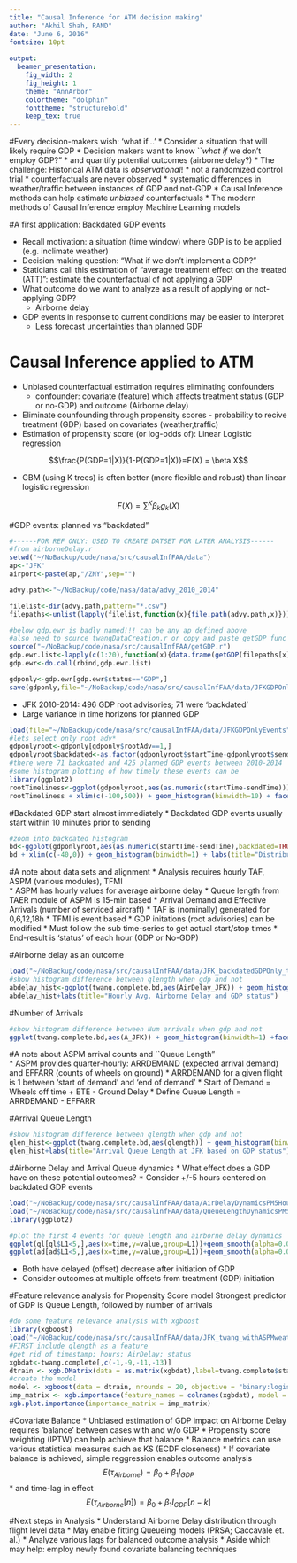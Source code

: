 ```yaml
---
title: "Causal Inference for ATM decision making"
author: "Akhil Shah, RAND"
date: "June 6, 2016"
fontsize: 10pt
 
output:
  beamer_presentation:
    fig_width: 2
    fig_height: 1
    theme: "AnnArbor"
    colortheme: "dolphin"
    fonttheme: "structurebold"
    keep_tex: true
---
```


#Every decision-makers wish: 'what if...'
* Consider a situation that will likely require GDP
* Decision makers want to know ``*what if* we don't employ GDP?"
    * and quantify potential outcomes (airborne delay?)
* The challenge: Historical ATM data is *observational*! 
    * not a randomized control trial 
    * counterfactuals are never observed
    * systematic differences in weather/traffic between instances of GDP and not-GDP 
* Causal Inference methods can help estimate *unbiased* counterfactuals 
* The modern methods of Causal Inference employ Machine Learning models

#A first application: Backdated GDP events

* Recall motivation: a situation (time window) where GDP is to be applied (e.g. inclimate weather)
* Decision making question: "What if we don't implement a GDP?" 
* Staticians call this estimation of "average treatment effect on the treated (ATT)": estimate the counterfactual of not applying a GDP
* What outcome do we want to analyze as a result of applying or not-applying GDP?
    - Airborne delay
* GDP events in response to current conditions may be easier to interpret
    - Less forecast uncertainties than planned GDP

# Causal Inference applied to ATM
* Unbiased counterfactual estimation requires eliminating confounders
    * confounder: covariate (feature) which affects treatment status (GDP or no-GDP) and outcome (Airborne delay)
* Eliminate counfounding through propensity scores - probability to recive treatment (GDP) based on covariates (weather,traffic)
* Estimation of propensity score (or log-odds of): Linear Logistic regression 

$$\frac{P(GDP=1|X)}{1-P(GDP=1|X)}=F(X) = \beta X$$

* GBM (using K trees) is often better (more flexible and robust) than linear logistic regression

$$F(X) = \sum^K\beta_k g_k(X)$$ 

#GDP events: planned vs "backdated"

```r
#------FOR REF ONLY: USED TO CREATE DATSET FOR LATER ANALYSIS------
#from airborneDelay.r
setwd("~/NoBackup/code/nasa/src/causalInfFAA/data")
ap<-"JFK"
airport<-paste(ap,"/ZNY",sep="")

advy.path<-"~/NoBackup/code/nasa/data/advy_2010_2014"

filelist<-dir(advy.path,pattern="*.csv")
filepaths<-unlist(lapply(filelist,function(x){file.path(advy.path,x)}))

#below gdp.ewr is badly named!!! can be any ap defined above
#also need to source twangDataCreation.r or copy and paste getGDP func from it
source("~/NoBackup/code/nasa/src/causalInfFAA/getGDP.r")
gdp.ewr.list<-lapply(c(1:20),function(x){data.frame(getGDP(filepaths[x],airport))})
gdp.ewr<-do.call(rbind,gdp.ewr.list)

gdponly<-gdp.ewr[gdp.ewr$status=="GDP",]
save(gdponly,file="~/NoBackup/code/nasa/src/causalInfFAA/data/JFKGDPOnlyEvents")
```


- JFK 2010-2014: 496 GDP root advisories; 71 were 'backdated' 
- Large variance in time horizons for planned GDP 
```r
load(file="~/NoBackup/code/nasa/src/causalInfFAA/data/JFKGDPOnlyEvents")
#lets select only root adv*
gdponlyroot<-gdponly[gdponly$rootAdv==1,]
gdponlyroot$backdated<-as.factor(gdponlyroot$startTime-gdponlyroot$sendTime<0)
#there were 71 backdated and 425 planned GDP events between 2010-2014
#some histogram plotting of how timely these events can be
library(ggplot2)
rootTimeliness<-ggplot(gdponlyroot,aes(as.numeric(startTime-sendTime)))
rootTimeliness + xlim(c(-100,500)) + geom_histogram(binwidth=10) + facet_grid(backdated ~ .) +  labs(title="Distribution of all GDP Root Advisories",x="Start-Send time in Minutes")
```


#Backdated GDP start almost immediately
* Backdated GDP events usually start within 10 minutes prior to sending
```r
#zoom into backdated histogram
bd<-ggplot(gdponlyroot,aes(as.numeric(startTime-sendTime),backdated=TRUE))
bd + xlim(c(-40,0)) + geom_histogram(binwidth=1) + labs(title="Distribution of BackDated GDP Root Advisories",x="Start-Send time in Minutes")
```

#A note about data sets and alignment
* Analysis requires hourly TAF, ASPM (various modules), TFMI  
* ASPM has hourly values for average airborne delay
    * Queue length from TAER module of ASPM is 15-min based
    * Arrival Demand and Effective Arrivals (number of serviced aircraft)
* TAF is (nominally) generated for 0,6,12,18h 
* TFMI is event based 
    * GDP initations (root advisories) can be modified
    * Must follow the sub time-series to get actual start/stop times
    * End-result is 'status' of each hour (GDP or No-GDP)

#Airborne delay as an outcome

```r
load("~/NoBackup/code/nasa/src/causalInfFAA/data/JFK_backdatedGDPOnly_twang_withASPMweather_noNA_timestamped_data.Rdata")
#show histogram difference between qlength when gdp and not
abdelay_hist<-ggplot(twang.complete.bd,aes(AirDelay_JFK)) + geom_histogram(binwidth=1) +  xlim(c(-20,20)) +facet_grid(status ~ .,scales = "free_y",labeller = label_both)
abdelay_hist+labs(title="Hourly Avg. Airborne Delay and GDP status")
```

#Number of Arrivals 
```r
#show histogram difference between Num arrivals when gdp and not
ggplot(twang.complete.bd,aes(A_JFK)) + geom_histogram(binwidth=1) +facet_grid(status ~ .,scales = "free_y",labeller = label_both) + labs(title="Number of Arrivals at JFK based on GDP status")
```

#A note about ASPM arrival counts and ``Queue Length"  
* ASPM provides quarter-hourly: ARRDEMAND (expected arrival demand) and EFFARR (counts of wheels on ground)
* ARRDEMAND for a given flight is 1 between 'start of demand' and 'end of demand'
* Start of Demand = Wheels off time + ETE - Ground Delay
* Define Queue Length = ARRDEMAND - EFFARR 


#Arrival Queue Length
```r

#show histogram difference between qlength when gdp and not
qlen_hist<-ggplot(twang.complete.bd,aes(qlength)) + geom_histogram(binwidth=5) +facet_grid(status ~ .,scales = "free_y",labeller = label_both)
qlen_hist+labs(title="Arrival Queue Length at JFK based on GDP status")
```




#Airborne Delay and Arrival Queue dynamics
* What effect does a GDP have on these potential outcomes?
* Consider +/-5 hours centered on backdated GDP events

```r
load("~/NoBackup/code/nasa/src/causalInfFAA/data/AirDelayDynamicsPM5HoursAroundBackDatedGDP")
load("~/NoBackup/code/nasa/src/causalInfFAA/data/QueueLengthDynamicsPM5HoursAroundBackDatedGDP")
library(ggplot2)

#plot the first 4 events for queue length and airborne delay dynamics
ggplot(ql[ql$L1<5,],aes(x=time,y=value,group=L1))+geom_smooth(alpha=0.01, size=.5,aes(colour=factor(L1))) + geom_point(aes(colour=factor(L1)))+labs(title="Arrival Queue",x="Relative time [hours]",y="Number in Arrival Queue")+ theme(plot.title = element_text(size=8),axis.title = element_text(size = 6),legend.position="none")
ggplot(ad[ad$L1<5,],aes(x=time,y=value,group=L1))+geom_smooth(alpha=0.01, size=.5,aes(colour=factor(L1))) + geom_point(aes(colour=factor(L1)))+labs(title="Airborne Delay",x="Relative time [hours]",y="Airborne Delay [minutes]")+ theme(plot.title = element_text(size=8),axis.title = element_text(size = 6),legend.position="none")

```

* Both have delayed (offset) decrease after initiation of GDP 
* Consider outcomes at multiple offsets from treatment (GDP) initiation


#Feature relevance analysis for Propensity Score model
Strongest predictor of GDP is Queue Length, followed by number of arrivals
```r
#do some feature relevance analysis with xgboost
library(xgboost)
load("~/NoBackup/code/nasa/src/causalInfFAA/data/JFK_twang_withASPMweather_noNA_timestamped_data.Rdata")
#FIRST include qlength as a feature
#get rid of timestamp; hours; AirDelay; status
xgbdat<-twang.complete[,c(-1,-9,-11,-13)] 
dtrain <- xgb.DMatrix(data = as.matrix(xgbdat),label=twang.complete$status)
#create the model
model <- xgboost(data = dtrain, nrounds = 20, objective = "binary:logistic",verbose=0)
imp_matrix <- xgb.importance(feature_names = colnames(xgbdat), model = model)
xgb.plot.importance(importance_matrix = imp_matrix)

```

#Covariate Balance
* Unbiased estimation of GDP impact on Airborne Delay requires 'balance' between cases with and w/o GDP
* Propensity score weighting (IPTW) can help achieve that balance
* Balance metrics can use various statistical measures such as KS (ECDF closeness)
* If covariate balance is achieved, simple reggression enables outcome analysis
$$E(\tau_{Airborne})= \beta_0 + \beta_1 I_{GDP}$$
* \emph{But need to account for dynamics} and time-lag in effect
$$E(\tau_{Airborne}[n])= \beta_0 + \beta_1 I_{GDP}[n-k]$$



#Next steps in Analysis
* Understand Airborne Delay distribution through flight level data
  * May enable fitting Queueing models (PRSA; Caccavale et. al.)
* Analyze various lags for balanced outcome analysis
* Aside which may help: employ newly found covariate balancing techniques
  
  
  
